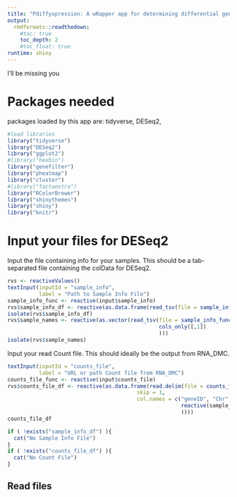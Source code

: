 ```yaml
---
title: "Pdiffyxpression: A wRapper app for determining differential gene expression"
output:
  rmdformats::readthedown:
    #toc: true
    toc_depth: 2
    #toc_float: true
runtime: shiny
---
```


I'll be missing you

# Packages needed
packages loaded by this app are:
tidyverse, DESeq2,

```r
#load libraries
library("tidyverse")
library("DESeq2")
library("ggplot2")
#library("hexbin")
library("genefilter")
library("pheatmap")
library("cluster")
#library("factoextra")
library("RColorBrewer")
library("shinythemes")
library("shiny")
library("knitr")
```
# Input your files for DESeq2

Input the file containing info for your samples. This should be a tab-separated file containing the colData for DESeq2.

```r
rvs <- reactiveValues()
textInput(inputId = "sample_info",
          label = "Path to Sample Info File")
sample_info_func <- reactive(input$sample_info)
rvs$sample_info_df <- reactive(as.data.frame(read_tsv(file = sample_info_func())))
isolate(rvs$sample_info_df)
rvs$sample_names <- reactive(as.vector(read_tsv(file = sample_info_func(),
                                                cols_only([,1])
                                                )))
isolate(rvs$sample_names)
```

Input your read Count file. This should ideally be the output from RNA_DMC.

```r
textInput(inputId = "counts_file",
          label = "URL or path Count file from RNA_DMC")
counts_file_func <- reactive(input$counts_file)
rvs$counts_file_df <- reactive(as.data.frame(read.delim(file = counts_file_func(),
                                         skip = 1,
                                         col.names = c("geneID", "Chr", "Start", "End", "Strand", "Length",
                                                       reactive(sample_info_df$rowname)
                                                       ))))
counts_file_df
```

```r
if ( !exists("sample_info_df") ){
  cat("No Sample Info File")
}
if ( !exists("counts_file_df") ){
  cat("No Count File")
}
```


## Read files
